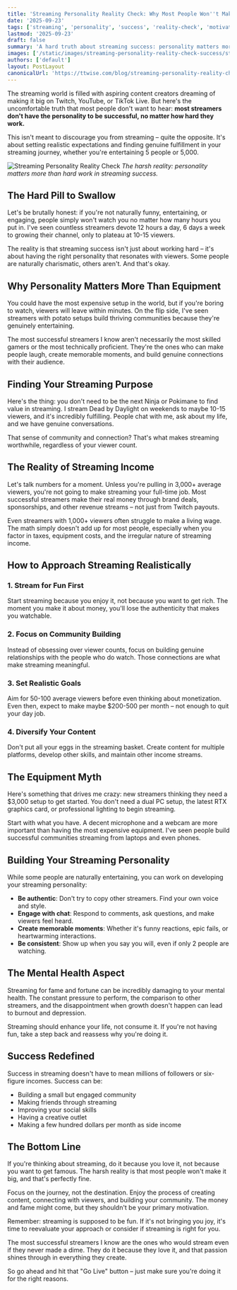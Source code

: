 ```yaml
---
title: 'Streaming Personality Reality Check: Why Most People Won''t Make It Big (2025)'
date: '2025-09-23'
tags: ['streaming', 'personality', 'success', 'reality-check', 'motivation', 'community-building']
lastmod: '2025-09-23'
draft: false
summary: 'A hard truth about streaming success: personality matters more than hard work. Learn why most streamers won''t make it big and how to find fulfillment in streaming regardless of viewer count.'
images: ['/static/images/streaming-personality-reality-check-success/streaming-personality-reality-check-success.png']
authors: ['default']
layout: PostLayout
canonicalUrl: 'https://ttwise.com/blog/streaming-personality-reality-check-success'
---
```


The streaming world is filled with aspiring content creators dreaming of making it big on Twitch, YouTube, or TikTok Live. But here's the uncomfortable truth that most people don't want to hear: **most streamers don't have the personality to be successful, no matter how hard they work.**

This isn't meant to discourage you from streaming – quite the opposite. It's about setting realistic expectations and finding genuine fulfillment in your streaming journey, whether you're entertaining 5 people or 5,000.

![Streaming Personality Reality Check](/static/images/streaming-personality-reality-check-success/streaming-personality-reality-check-success.png)
*The harsh reality: personality matters more than hard work in streaming success.*

## The Hard Pill to Swallow

Let's be brutally honest: if you're not naturally funny, entertaining, or engaging, people simply won't watch you no matter how many hours you put in. I've seen countless streamers devote 12 hours a day, 6 days a week to growing their channel, only to plateau at 10-15 viewers.

The reality is that streaming success isn't just about working hard – it's about having the right personality that resonates with viewers. Some people are naturally charismatic, others aren't. And that's okay.

## Why Personality Matters More Than Equipment

You could have the most expensive setup in the world, but if you're boring to watch, viewers will leave within minutes. On the flip side, I've seen streamers with potato setups build thriving communities because they're genuinely entertaining.

The most successful streamers I know aren't necessarily the most skilled gamers or the most technically proficient. They're the ones who can make people laugh, create memorable moments, and build genuine connections with their audience.

## Finding Your Streaming Purpose

Here's the thing: you don't need to be the next Ninja or Pokimane to find value in streaming. I stream Dead by Daylight on weekends to maybe 10-15 viewers, and it's incredibly fulfilling. People chat with me, ask about my life, and we have genuine conversations.

That sense of community and connection? That's what makes streaming worthwhile, regardless of your viewer count.

## The Reality of Streaming Income

Let's talk numbers for a moment. Unless you're pulling in 3,000+ average viewers, you're not going to make streaming your full-time job. Most successful streamers make their real money through brand deals, sponsorships, and other revenue streams – not just from Twitch payouts.

Even streamers with 1,000+ viewers often struggle to make a living wage. The math simply doesn't add up for most people, especially when you factor in taxes, equipment costs, and the irregular nature of streaming income.

## How to Approach Streaming Realistically

### 1. Stream for Fun First
Start streaming because you enjoy it, not because you want to get rich. The moment you make it about money, you'll lose the authenticity that makes you watchable.

### 2. Focus on Community Building
Instead of obsessing over viewer counts, focus on building genuine relationships with the people who do watch. Those connections are what make streaming meaningful.

### 3. Set Realistic Goals
Aim for 50-100 average viewers before even thinking about monetization. Even then, expect to make maybe $200-500 per month – not enough to quit your day job.

### 4. Diversify Your Content
Don't put all your eggs in the streaming basket. Create content for multiple platforms, develop other skills, and maintain other income streams.

## The Equipment Myth

Here's something that drives me crazy: new streamers thinking they need a $3,000 setup to get started. You don't need a dual PC setup, the latest RTX graphics card, or professional lighting to begin streaming.

Start with what you have. A decent microphone and a webcam are more important than having the most expensive equipment. I've seen people build successful communities streaming from laptops and even phones.

## Building Your Streaming Personality

While some people are naturally entertaining, you can work on developing your streaming personality:

- **Be authentic**: Don't try to copy other streamers. Find your own voice and style.
- **Engage with chat**: Respond to comments, ask questions, and make viewers feel heard.
- **Create memorable moments**: Whether it's funny reactions, epic fails, or heartwarming interactions.
- **Be consistent**: Show up when you say you will, even if only 2 people are watching.

## The Mental Health Aspect

Streaming for fame and fortune can be incredibly damaging to your mental health. The constant pressure to perform, the comparison to other streamers, and the disappointment when growth doesn't happen can lead to burnout and depression.

Streaming should enhance your life, not consume it. If you're not having fun, take a step back and reassess why you're doing it.

## Success Redefined

Success in streaming doesn't have to mean millions of followers or six-figure incomes. Success can be:

- Building a small but engaged community
- Making friends through streaming
- Improving your social skills
- Having a creative outlet
- Making a few hundred dollars per month as side income

## The Bottom Line

If you're thinking about streaming, do it because you love it, not because you want to get famous. The harsh reality is that most people won't make it big, and that's perfectly fine.

Focus on the journey, not the destination. Enjoy the process of creating content, connecting with viewers, and building your community. The money and fame might come, but they shouldn't be your primary motivation.

Remember: streaming is supposed to be fun. If it's not bringing you joy, it's time to reevaluate your approach or consider if streaming is right for you.

The most successful streamers I know are the ones who would stream even if they never made a dime. They do it because they love it, and that passion shines through in everything they create.

So go ahead and hit that "Go Live" button – just make sure you're doing it for the right reasons.
